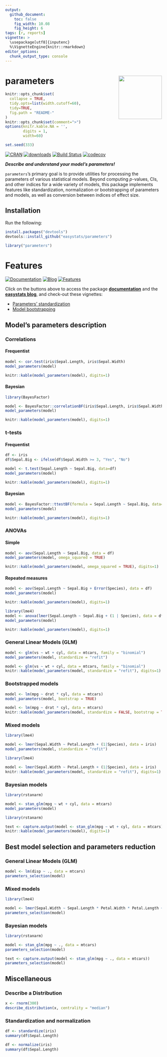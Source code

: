 ```yaml
---
output: 
  github_document:
    toc: false
    fig_width: 10.08
    fig_height: 6
tags: [r, reports]
vignette: >
  \usepackage[utf8]{inputenc}
  %\VignetteEngine{knitr::rmarkdown}
editor_options: 
  chunk_output_type: console
---
```


# parameters <img src='man/figures/logo.png' align="right" height="139" />

```r
knitr::opts_chunk$set(
  collapse = TRUE,
  tidy.opts=list(width.cutoff=60),
  tidy=TRUE,
  fig.path = "README-"
)
knitr::opts_chunk$set(comment=">")
options(knitr.kable.NA = '',
        digits = 1,
        width=60)

set.seed(333)
```

[![CRAN](http://www.r-pkg.org/badges/version/parameters)](https://cran.r-project.org/package=parameters)
[![downloads](http://cranlogs.r-pkg.org/badges/parameters)](https://cran.r-project.org/package=parameters)
[![Build Status](https://travis-ci.org/easystats/parameters.svg?branch=master)](https://travis-ci.org/easystats/parameters)
[![codecov](https://codecov.io/gh/easystats/parameters/branch/master/graph/badge.svg)](https://codecov.io/gh/easystats/parameters)

***Describe and understand your model's parameters!***

`parameters`'s primary goal is to provide utilities for processing the parameters of various statistical models. Beyond computing *p*-values, CIs, and other indices for a wide variety of models, this package implements features like standardization, normalization or bootstrapping of parameters and models, as well as conversion between indices of effect size.


## Installation


Run the following:

```r
install.packages("devtools")
devtools::install_github("easystats/parameters")
```
```r
library("parameters")
```



# Features

[![Documentation](https://img.shields.io/badge/documentation-parameters-orange.svg?colorB=E91E63)](https://easystats.github.io/parameters/)
[![Blog](https://img.shields.io/badge/blog-easystats-orange.svg?colorB=FF9800)](https://easystats.github.io/blog/posts/)
[![Features](https://img.shields.io/badge/features-parameters-orange.svg?colorB=2196F3)](https://easystats.github.io/parameters/reference/index.html)

Click on the buttons above to access the package [**documentation**](https://easystats.github.io/parameters/) and the [**easystats blog**](https://easystats.github.io/blog/posts/), and check-out these vignettes:

- [Parameters' standardization](https://easystats.github.io/parameters/articles/standardization.html)
- [Model bootstrapping](https://easystats.github.io/parameters/articles/bootstrapping.html)


## Model's parameters description


### Correlations

#### Frequentist 

```r
model <- cor.test(iris$Sepal.Length, iris$Sepal.Width)
model_parameters(model)
```
```r
knitr::kable(model_parameters(model), digits=1)
```

#### Bayesian 

```r
library(BayesFactor)

model <- BayesFactor::correlationBF(iris$Sepal.Length, iris$Sepal.Width)
model_parameters(model)
```
```r
knitr::kable(model_parameters(model), digits=1)
```


### t-tests

#### Frequentist 
```r
df <- iris
df$Sepal.Big <- ifelse(df$Sepal.Width >= 3, "Yes", "No")

model <- t.test(Sepal.Length ~ Sepal.Big, data=df)
model_parameters(model)
```
```r
knitr::kable(model_parameters(model), digits=1)
```

#### Bayesian 

```r
model <- BayesFactor::ttestBF(formula = Sepal.Length ~ Sepal.Big, data=df)
model_parameters(model)
```
```r
knitr::kable(model_parameters(model), digits=1)
```


### ANOVAs

#### Simple

```r
model <- aov(Sepal.Length ~ Sepal.Big, data = df)
model_parameters(model, omega_squared = TRUE)
```
```r
knitr::kable(model_parameters(model, omega_squared = TRUE), digits=1)
```

#### Repeated measures

```r
model <- aov(Sepal.Length ~ Sepal.Big + Error(Species), data = df)
model_parameters(model)
```
```r
knitr::kable(model_parameters(model), digits=1)
```

```r
library(lme4)
model <- anova(lmer(Sepal.Length ~ Sepal.Big + (1 | Species), data = df))
model_parameters(model)
```
```r
knitr::kable(model_parameters(model), digits=1)
```



### General Linear Models (GLM)
```r
model <- glm(vs ~ wt + cyl, data = mtcars, family = "binomial")
model_parameters(model, standardize = "refit")
```
```r
model <- glm(vs ~ wt + cyl, data = mtcars, family = "binomial")
knitr::kable(model_parameters(model, standardize = "refit"), digits=1)
```

### Bootstrapped models

```r
model <- lm(mpg ~ drat * cyl, data = mtcars)
model_parameters(model, bootstrap = TRUE)
```
```r
model <- lm(mpg ~ drat * cyl, data = mtcars)
knitr::kable(model_parameters(model, standardize = FALSE, bootstrap = TRUE), digits=1)
```


### Mixed models
```r
library(lme4)

model <- lmer(Sepal.Width ~ Petal.Length + (1|Species), data = iris)
model_parameters(model, standardize = "refit")
```
```r
library(lme4)

model <- lmer(Sepal.Width ~ Petal.Length + (1|Species), data = iris)
knitr::kable(model_parameters(model, standardize = "refit"), digits=1)
```



### Bayesian models

```r
library(rstanarm)

model <- stan_glm(mpg ~ wt + cyl, data = mtcars)
model_parameters(model)
```
```r
library(rstanarm)

text <- capture.output(model <- stan_glm(mpg ~ wt + cyl, data = mtcars))
knitr::kable(model_parameters(model), digits=1)
```


## Best model selection and parameters reduction

### General Linear Models (GLM)

```r
model <- lm(disp ~ ., data = mtcars)
parameters_selection(model)
```

### Mixed models

```r
library(lme4)

model <- lmer(Sepal.Width ~ Sepal.Length * Petal.Width * Petal.Length + (1|Species), data = iris)
parameters_selection(model)
```


### Bayesian models

```r
library(rstanarm)

model <- stan_glm(mpg ~ ., data = mtcars)
parameters_selection(model)
```
```r
text <- capture.output(model <- stan_glm(mpg ~ ., data = mtcars))
parameters_selection(model)
```


## Miscellaneous



### Describe a Distribution

```r
x <- rnorm(300)
describe_distribution(x, centrality = "median")
```


### Standardization and normalization

```r
df <- standardize(iris)
summary(df$Sepal.Length)

df <- normalize(iris)
summary(df$Sepal.Length)
```